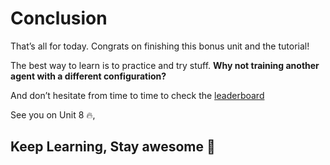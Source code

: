# Conclusion

That’s all for today. Congrats on finishing this bonus unit and the tutorial!

The best way to learn is to practice and try stuff. **Why not training another agent with a different configuration?**

And don’t hesitate from time to time to check the [leaderboard](https://huggingface.co/spaces/huggingface-projects/AIvsAI-Snowballfight)

See you on Unit 8 🔥,

## Keep Learning, Stay awesome 🤗
